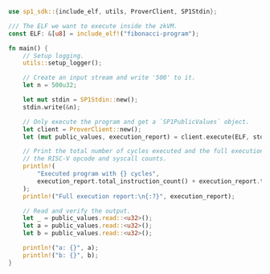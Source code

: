 ```rust
use sp1_sdk::{include_elf, utils, ProverClient, SP1Stdin};

/// The ELF we want to execute inside the zkVM.
const ELF: &[u8] = include_elf!("fibonacci-program");

fn main() {
    // Setup logging.
    utils::setup_logger();

    // Create an input stream and write '500' to it.
    let n = 500u32;

    let mut stdin = SP1Stdin::new();
    stdin.write(&n);

    // Only execute the program and get a `SP1PublicValues` object.
    let client = ProverClient::new();
    let (mut public_values, execution_report) = client.execute(ELF, stdin).run().unwrap();

    // Print the total number of cycles executed and the full execution report with a breakdown of
    // the RISC-V opcode and syscall counts.
    println!(
        "Executed program with {} cycles",
        execution_report.total_instruction_count() + execution_report.total_syscall_count()
    );
    println!("Full execution report:\n{:?}", execution_report);

    // Read and verify the output.
    let _ = public_values.read::<u32>();
    let a = public_values.read::<u32>();
    let b = public_values.read::<u32>();

    println!("a: {}", a);
    println!("b: {}", b);
}
```
